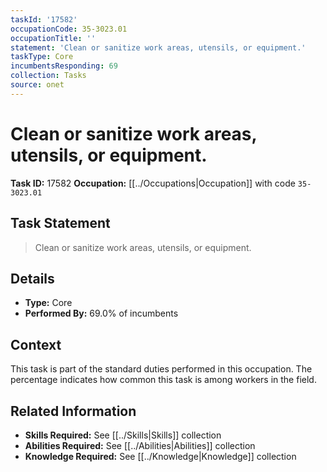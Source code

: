 ```yaml
---
taskId: '17582'
occupationCode: 35-3023.01
occupationTitle: ''
statement: 'Clean or sanitize work areas, utensils, or equipment.'
taskType: Core
incumbentsResponding: 69
collection: Tasks
source: onet
---
```

# Clean or sanitize work areas, utensils, or equipment.

**Task ID:** 17582
**Occupation:** [[../Occupations|Occupation]] with code `35-3023.01`

## Task Statement

> Clean or sanitize work areas, utensils, or equipment.

## Details

- **Type:** Core
- **Performed By:** 69.0% of incumbents

## Context

This task is part of the standard duties performed in this occupation. The percentage indicates how common this task is among workers in the field.

## Related Information

- **Skills Required:** See [[../Skills|Skills]] collection
- **Abilities Required:** See [[../Abilities|Abilities]] collection
- **Knowledge Required:** See [[../Knowledge|Knowledge]] collection
